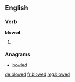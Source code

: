 ==English==

===Verb===
'''blowed'''
# {{context|dialect}} {{past of|blow}}

===Anagrams===
* [[bowled#English|bowled]]

[[de:blowed]]
[[fr:blowed]]
[[mg:blowed]]